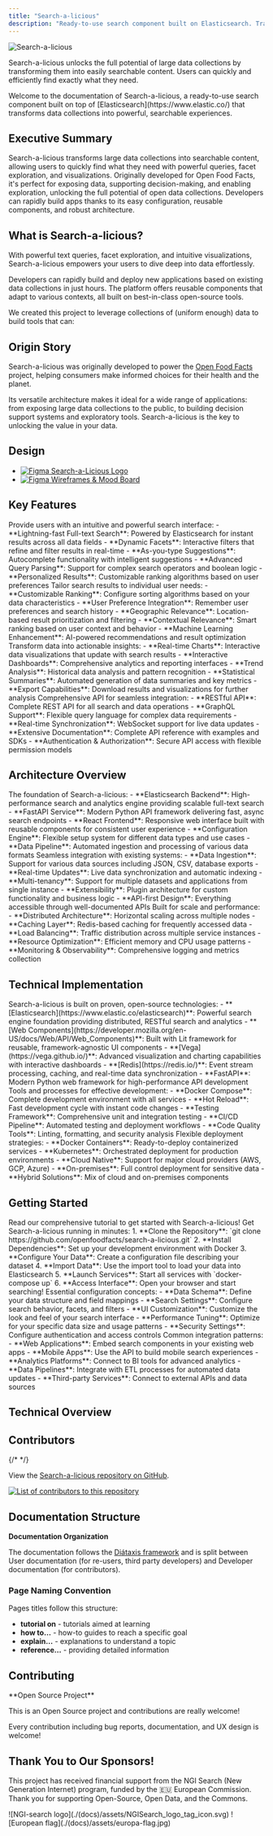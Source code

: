 ```yaml
---
title: "Search-a-licious"
description: "Ready-to-use search component built on Elasticsearch. Transform large data collections into searchable, explorable content with powerful queries and visualizations."
---
```



![Search-a-licious](<./(docs)/assets/RVB_HORIZONTAL_WHITE_BG_SEARCH-A-LICIOUS-50.png> "Search-a-licious logo")

Search-a-licious unlocks the full potential of large data collections by transforming them into easily searchable content. Users can quickly and efficiently find exactly what they need.

<Callout type="info">
  Welcome to the documentation of Search-a-licious, a ready-to-use search
  component built on top of [Elasticsearch](https://www.elastic.co/) that
  transforms data collections into powerful, searchable experiences.
</Callout>

## Executive Summary

Search-a-licious transforms large data collections into searchable content,
allowing users to quickly find what they need with powerful queries, facet
exploration, and visualizations. Originally developed for Open Food Facts,
it's perfect for exposing data, supporting decision-making, and enabling
exploration, unlocking the full potential of open data collections. Developers
can rapidly build apps thanks to its easy configuration, reusable components,
and robust architecture.

## What is Search-a-licious?

With powerful text queries, facet exploration, and intuitive visualizations, Search-a-licious empowers your users to dive deep into data effortlessly.

Developers can rapidly build and deploy new applications based on existing data collections in just hours. The platform offers reusable components that adapt to various contexts, all built on best-in-class open-source tools.

We created this project to leverage collections of (uniform enough) data to build tools that can:

<Cards>
  <Card
    title="Reach Large Public"
    description="Make data accessible to a wide audience through intuitive search interfaces"
  />
  <Card
    title="Smart Filtering"
    description="Help users find items according to specific criteria with advanced faceting"
  />
  <Card
    title="Data Exploration"
    description="Enable data exploration and generate useful insights through visualizations"
  />
  <Card
    title="Rapid Development"
    description="Accelerate application development with reusable search components"
  />
</Cards>

## Origin Story

Search-a-licious was originally developed to power the [Open Food Facts](https://world.openfoodfacts.org/) project, helping consumers make informed choices for their health and the planet.

Its versatile architecture makes it ideal for a wide range of applications: from exposing large data collections to the public, to building decision support systems and exploratory tools. Search-a-licious is the key to unlocking the value in your data.

## Design

- [![Figma](https://img.shields.io/badge/figma-%23F24E1E.svg?logo=figma&logoColor=white) Search-a-Licious Logo](https://www.figma.com/design/gNnI56OF91Ugdd4fBaq5F8/Search-A-Licious-Logo?m=auto&t=bEHMawF1eequkY9w-6)
- [![Figma](https://img.shields.io/badge/figma-%23F24E1E.svg?logo=figma&logoColor=white) Wireframes & Mood Board](https://www.figma.com/design/d1tuhFa0qQLqqJP2xbwBqZ/Website-%E2%80%93%3E-Search?node-id=1-2&t=bEHMawF1eequkY9w-0)

## Key Features

<Accordions type="single">
  <Accordion title="Engaging Search Experience" id="search-experience">
    Provide users with an intuitive and powerful search interface:
    - **Lightning-fast Full-text Search**: Powered by Elasticsearch for instant results across all data fields
    - **Dynamic Facets**: Interactive filters that refine and filter results in real-time
    - **As-you-type Suggestions**: Autocomplete functionality with intelligent suggestions
    - **Advanced Query Parsing**: Support for complex search operators and boolean logic
    - **Personalized Results**: Customizable ranking algorithms based on user preferences
  </Accordion>
  
  <Accordion title="Personalized Results" id="personalized-results">
    Tailor search results to individual user needs:
    - **Customizable Ranking**: Configure sorting algorithms based on your data characteristics
    - **User Preference Integration**: Remember user preferences and search history
    - **Geographic Relevance**: Location-based result prioritization and filtering
    - **Contextual Relevance**: Smart ranking based on user context and behavior
    - **Machine Learning Enhancement**: AI-powered recommendations and result optimization
  </Accordion>
  
  <Accordion title="Instant Insights" id="instant-insights">
    Transform data into actionable insights:
    - **Real-time Charts**: Interactive data visualizations that update with search results
    - **Interactive Dashboards**: Comprehensive analytics and reporting interfaces
    - **Trend Analysis**: Historical data analysis and pattern recognition
    - **Statistical Summaries**: Automated generation of data summaries and key metrics
    - **Export Capabilities**: Download results and visualizations for further analysis
  </Accordion>
  
  <Accordion title="Powerful API" id="powerful-api">
    Comprehensive API for seamless integration:
    - **RESTful API**: Complete REST API for all search and data operations
    - **GraphQL Support**: Flexible query language for complex data requirements
    - **Real-time Synchronization**: WebSocket support for live data updates
    - **Extensive Documentation**: Complete API reference with examples and SDKs
    - **Authentication & Authorization**: Secure API access with flexible permission models
  </Accordion>
</Accordions>

## Architecture Overview

<Accordions type="single">
  <Accordion title="Core Components" id="core-components">
    The foundation of Search-a-licious:
    - **Elasticsearch Backend**: High-performance search and analytics engine providing scalable full-text search
    - **FastAPI Service**: Modern Python API framework delivering fast, async search endpoints
    - **React Frontend**: Responsive web interface built with reusable components for consistent user experience
    - **Configuration Engine**: Flexible setup system for different data types and use cases
    - **Data Pipeline**: Automated ingestion and processing of various data formats
  </Accordion>
  
  <Accordion title="Integration Capabilities" id="integration-capabilities">
    Seamless integration with existing systems:
    - **Data Ingestion**: Support for various data sources including JSON, CSV, database exports
    - **Real-time Updates**: Live data synchronization and automatic indexing
    - **Multi-tenancy**: Support for multiple datasets and applications from single instance
    - **Extensibility**: Plugin architecture for custom functionality and business logic
    - **API-first Design**: Everything accessible through well-documented APIs
  </Accordion>
  
  <Accordion title="Performance & Scalability" id="performance-scalability">
    Built for scale and performance:
    - **Distributed Architecture**: Horizontal scaling across multiple nodes
    - **Caching Layer**: Redis-based caching for frequently accessed data
    - **Load Balancing**: Traffic distribution across multiple service instances
    - **Resource Optimization**: Efficient memory and CPU usage patterns
    - **Monitoring & Observability**: Comprehensive logging and metrics collection
  </Accordion>
</Accordions>

## Technical Implementation

<Accordions type="single">
  <Accordion title="Core Technologies" id="core-technologies">
    Search-a-licious is built on proven, open-source technologies:
    - **[Elasticsearch](https://www.elastic.co/elasticsearch)**: Powerful search engine foundation providing distributed, RESTful search and analytics
    - **[Web Components](https://developer.mozilla.org/en-US/docs/Web/API/Web_Components)**: Built with Lit framework for reusable, framework-agnostic UI components
    - **[Vega](https://vega.github.io/)**: Advanced visualization and charting capabilities with interactive dashboards
    - **[Redis](https://redis.io/)**: Event stream processing, caching, and real-time data synchronization
    - **FastAPI**: Modern Python web framework for high-performance API development
  </Accordion>
  
  <Accordion title="Development Tools" id="development-tools">
    Tools and processes for effective development:
    - **Docker Compose**: Complete development environment with all services
    - **Hot Reload**: Fast development cycle with instant code changes
    - **Testing Framework**: Comprehensive unit and integration testing
    - **CI/CD Pipeline**: Automated testing and deployment workflows
    - **Code Quality Tools**: Linting, formatting, and security analysis
  </Accordion>
  
  <Accordion title="Deployment Options" id="deployment-options">
    Flexible deployment strategies:
    - **Docker Containers**: Ready-to-deploy containerized services
    - **Kubernetes**: Orchestrated deployment for production environments
    - **Cloud Native**: Support for major cloud providers (AWS, GCP, Azure)
    - **On-premises**: Full control deployment for sensitive data
    - **Hybrid Solutions**: Mix of cloud and on-premises components
  </Accordion>
</Accordions>

## Getting Started

<Card title="Start with Tutorial" href="/docs/Search-a-licious/users/tutorial">
  Read our comprehensive tutorial to get started with Search-a-licious!
</Card>

<Accordions type="single">
  <Accordion title="Quick Start Guide" id="quick-start">
    Get Search-a-licious running in minutes:
    1. **Clone the Repository**: `git clone https://github.com/openfoodfacts/search-a-licious.git`
    2. **Install Dependencies**: Set up your development environment with Docker
    3. **Configure Your Data**: Create a configuration file describing your dataset
    4. **Import Data**: Use the import tool to load your data into Elasticsearch
    5. **Launch Services**: Start all services with `docker-compose up`
    6. **Access Interface**: Open your browser and start searching!
  </Accordion>
  
  <Accordion title="Configuration Basics" id="configuration-basics">
    Essential configuration concepts:
    - **Data Schema**: Define your data structure and field mappings
    - **Search Settings**: Configure search behavior, facets, and filters
    - **UI Customization**: Customize the look and feel of your search interface
    - **Performance Tuning**: Optimize for your specific data size and usage patterns
    - **Security Settings**: Configure authentication and access controls
  </Accordion>
  
  <Accordion title="Integration Examples" id="integration-examples">
    Common integration patterns:
    - **Web Applications**: Embed search components in your existing web apps
    - **Mobile Apps**: Use the API to build mobile search experiences
    - **Analytics Platforms**: Connect to BI tools for advanced analytics
    - **Data Pipelines**: Integrate with ETL processes for automated data updates
    - **Third-party Services**: Connect to external APIs and data sources
  </Accordion>
</Accordions>

## Technical Overview

<Cards>
  <Card
    title="Web Components"
    href="/docs/Search-a-licious/users/tutorial#building-a-search-interface"
    description="Quickly build your UI using any JavaScript framework, or plain HTML"
  />
  <Card
    title="Easy Configuration"
    href="/docs/Search-a-licious/users/tutorial#create-a-configuration-file"
    description="One-stop file configuration to describe your content"
  />
  <Card
    title="Docker Deployment"
    href="/docs/Search-a-licious/users/how-to-install"
    description="Ready-to-deploy Docker Compose file including all needed services"
  />
  <Card
    title="Data Import"
    href="/docs/Search-a-licious/users/tutorial#import-the-data"
    description="One command initial data import from JSONL data export"
  />
</Cards>

## Contributors

{/* <GithubInfo owner="openfoodfacts" repo="search-a-licious" className="lg:-mx-2"/> */}

View the [Search-a-licious repository on GitHub](https://github.com/openfoodfacts/search-a-licious).

<a href="https://github.com/openfoodfacts/search-a-licious/graphs/contributors">
  <img
    alt="List of contributors to this repository"
    src="https://contrib.rocks/image?repo=openfoodfacts/search-a-licious"
  />
</a>

## Documentation Structure

**Documentation Organization**

The documentation follows the [Diátaxis framework](https://diataxis.fr/) and is split between User documentation (for re-users, third party developers) and Developer documentation (for contributors).

<Cards>
  <Card
    title="User Documentation"
    description="For re-users and third party developers"
  />
  <Card
    title="Developer Documentation"
    description="For contributors to the project"
  />
</Cards>

### Page Naming Convention

Pages titles follow this structure:

- **tutorial on** - tutorials aimed at learning
- **how to…** - how-to guides to reach a specific goal
- **explain…** - explanations to understand a topic
- **reference…** - providing detailed information

## Contributing

<Callout type="info">
**Open Source Project**

This is an Open Source project and contributions are really welcome!

</Callout>

<Cards>
  <Card
    title="Developer Introduction"
    href="/docs/Search-a-licious/devs/introduction"
    description="Get started with contributing to the project"
  />
  <Card
    title="Project Wiki"
    href="https://wiki.openfoodfacts.org/Search-a-licious"
    description="Additional information and community resources"
  />
</Cards>

Every contribution including bug reports, documentation, and UX design is welcome!

## Thank You to Our Sponsors!

This project has received financial support from the NGI Search (New Generation Internet) program, funded by the 🇪🇺 European Commission. Thank you for supporting Open-Source, Open Data, and the Commons.

<div
  style={{
    display: "flex",
    gap: "20px",
    alignItems: "center",
    margin: "20px 0",
  }}
>
  ![NGI-search logo](./(docs)/assets/NGISearch_logo_tag_icon.svg) ![European
  flag](./(docs)/assets/europa-flag.jpg)
</div>
